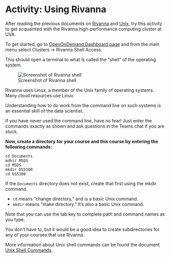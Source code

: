 # Activity: Using Rivanna

After reading the previous documents on [Rivanna](../../topics/rivanna.qmd) and [Unix](../../topics/unix.qmd), try this activity to get acquainted with the Rivanna high-performance computing cluster at UVA. 

To get started, go to [OpenOnDemand Dashboard page](https://rivanna-portal.hpc.virginia.edu/pun/sys/dashboard) and from the main menu select Clusters → Rivanna Shell Access.

This should open a terminal to what is called the "shell" of the operating system.

![Screenshot of Rivanna shell](../../media/107383064.png)

Rivanna uses Linux, a member of the Unix family of operating systems. Many cloud resources use Linux.

Understanding how to do work from the command line on such systems is an essential skill of the data scientist.

If you have never used the command line, have no fear! Just enter the commands exactly as shown and ask questions in the Teams chat if you are stuck.

**Now, create a directory for your course and this course by entering the following commands:**

```
cd Documents 
mdkir MSDS 
cd MSDS 
mkdir DS5100 
cd DS5100
```

If the `Documents` directory does not exist, create that first using the mkdir command. 

* `cd`  means "change directory," and is a basic Unix command.
* `mkdir` means "make directory." It's also a basic Unix command.

Note that you can use the tab key to complete path and command names as you type.

You don't have to, but it would be a good idea to create subdirectories for any of your courses that use Rivanna.

More information about Unix shell commands can be found the document [Unix Shell Commands](../../topics/unix.qmd).